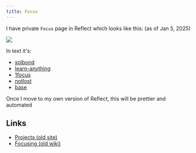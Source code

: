 ```yaml
---
title: Focus
---
```


I have private `Focus` page in Reflect which looks like this: (as of Jan 5, 2025)

![](https://storage.ronin.co/spa_tjx1cghqk8ngbjws/1ba89d48-4912-43d9-a345-91fb4395a88e)

In text it's:

- [solbond](https://github.com/solbond/solbond)
- [learn-anything](https://github.com/learn-anything/learn-anything)
- [1focus](https://1focus.ai)
- [notlost](https://github.com/NotLostNetwork/notlost)
- [base](https://github.com/nikitavoloboev/base)

<Callout>Once I move to my own version of Reflect, this will be prettier and automated</Callout>

## Links

- [Projects (old site)](https://23-personal.nikiv.dev/projects)
- [Focusing (old wiki)](https://wiki.nikiv.dev/focusing)
